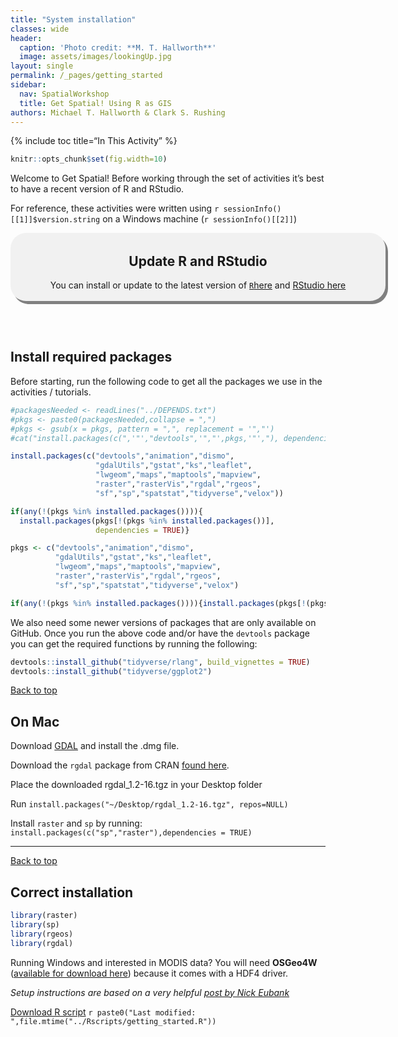 ```yaml
---
title: "System installation"
classes: wide
header:
  caption: 'Photo credit: **M. T. Hallworth**'
  image: assets/images/lookingUp.jpg
layout: single
permalink: /_pages/getting_started
sidebar:
  nav: SpatialWorkshop
  title: Get Spatial! Using R as GIS
authors: Michael T. Hallworth & Clark S. Rushing
---
```

<a name="TOP"></a>
{% include toc title="In This Activity" %}

```r
knitr::opts_chunk$set(fig.width=10)
```

Welcome to Get Spatial! Before working through the set of activities it's best to have a recent version of R and RStudio. 

For reference, these activities were written using `r sessionInfo()[[1]]$version.string` on a Windows machine (`r sessionInfo()[[2]]`)

<div style="background-color:rgba(0, 0, 0, 0.0470588); border-radius: 25px; text-align:center; vertical-align: middle; padding:3px 0; width: 600px; margin: auto; box-shadow: 4px 5px gray;">
<h2>Update R and RStudio</h2>
You can install or update to the latest version of <a href="https://cloud.r-project.org/"><code>R</code>here</a> and <a href="https://www.rstudio.com/products/rstudio/download/">RStudio here</a>
</div>
<br>
<br>
<a name="install.packages"></a>

## Install required packages 
Before starting, run the following code to get all the packages we use in the activities / tutorials. 
```r
#packagesNeeded <- readLines("../DEPENDS.txt")
#pkgs <- paste0(packagesNeeded,collapse = ",")
#pkgs <- gsub(x = pkgs, pattern = ",", replacement = '","')
#cat("install.packages(c(",'"',"devtools",'","',pkgs,'"',"), dependencies = TRUE)",sep="")
```

```r
install.packages(c("devtools","animation","dismo",
                   "gdalUtils","gstat","ks","leaflet",
                   "lwgeom","maps","maptools","mapview",
                   "raster","rasterVis","rgdal","rgeos",
                   "sf","sp","spatstat","tidyverse","velox"))

if(any(!(pkgs %in% installed.packages()))){
  install.packages(pkgs[!(pkgs %in% installed.packages())],
                   dependencies = TRUE)}
```

```r
pkgs <- c("devtools","animation","dismo",
          "gdalUtils","gstat","ks","leaflet",
          "lwgeom","maps","maptools","mapview",
          "raster","rasterVis","rgdal","rgeos",
          "sf","sp","spatstat","tidyverse","velox")

if(any(!(pkgs %in% installed.packages()))){install.packages(pkgs[!(pkgs %in% installed.packages())], dependencies = TRUE)}
```

We also need some newer versions of packages that are only available on GitHub. Once you run the above code and/or have the <code>devtools</code> package you can get the required functions by running the following:
```r
devtools::install_github("tidyverse/rlang", build_vignettes = TRUE)
devtools::install_github("tidyverse/ggplot2")
```

<a href="#TOP">Back to top</a>

## On Mac 
Download [GDAL](https://trac.osgeo.org/gdal/wiki/DownloadingGdalBinaries) and install the .dmg file. 

Download the `rgdal` package from CRAN [found here](https://cran.r-project.org/web/packages/rgdal/index.html).

Place the downloaded rgdal_1.2-16.tgz in your Desktop folder

Run `install.packages("~/Desktop/rgdal_1.2-16.tgz", repos=NULL)`

Install `raster` and `sp` by running: `install.packages(c("sp","raster"),dependencies = TRUE)`
<br>
<hr>

<a href="#TOP">Back to top</a>

## Correct installation
```r
library(raster)
library(sp)
library(rgeos)
library(rgdal)
```

Running Windows and interested in MODIS data? You will need <strong>OSGeo4W</strong> ([available for download here](https://trac.osgeo.org/osgeo4w/)) because it comes with a HDF4 driver.


*Setup instructions are based on a very helpful [post by Nick Eubank](http://www.nickeubank.com/wp-content/uploads/2015/10/RGIS1_SpatialDataTypes_part0_setup.html)*

<a href="https://raw.githubusercontent.com/mhallwor/mhallwor.github.io/develop/Rscripts/getting_started.R" target="_blank" class="btn btn--info">Download R script</a> `r paste0("Last modified: ",file.mtime("../Rscripts/getting_started.R"))`
